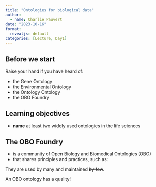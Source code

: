 ```yaml
---
title: "Ontologies for biological data"
author:
  - name: Charlie Pauvert
date: "2023-10-16"
format:
  revealjs: default
categories: [Lecture, Day1]
---
```


## Before we start

Raise your hand if you have heard of:

::: {.incremental}
- the Gene Ontology
- the Environmental Ontology
- the Ontology Ontology
- the OBO Foundry
:::


## Learning objectives

- **name** at least two widely used ontologies in the life sciences

## The OBO Foundry

- is a community of Open Biology and Biomedical Ontologies (OBO)
- that shares principles and practices, such as:


They are used by many and maintained ~~by few~~.


An OBO ontology has a [quality]{.orange}!
